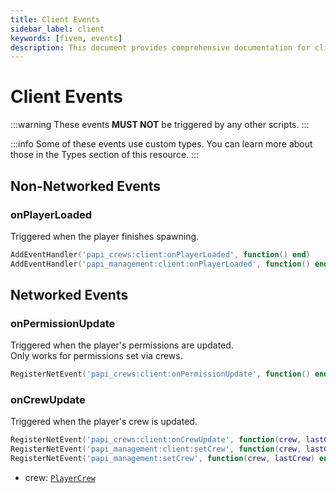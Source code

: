```yaml
---
title: Client Events
sidebar_label: client
keywords: [fivem, events]
description: This document provides comprehensive documentation for client-side events within the 420_script papi_management. It outlines both non-networked and networked events that are triggered on the client, offering details on their purpose, usage, and any associated data structures (types).
---
```


# Client Events

:::warning
  These events **MUST NOT** be triggered by any other scripts.
:::

:::info
  Some of these events use custom types.
  You can learn more about those in the Types section of this resource.
:::

## Non-Networked Events

### onPlayerLoaded

Triggered when the player finishes spawning.

```lua
AddEventHandler('papi_crews:client:onPlayerLoaded', function() end)
AddEventHandler('papi_management:client:onPlayerLoaded', function() end)
```

## Networked Events

### onPermissionUpdate

Triggered when the player's permissions are updated. \
Only works for permissions set via crews.

```lua
RegisterNetEvent('papi_crews:client:onPermissionUpdate', function() end)
```

### onCrewUpdate

Triggered when the player's crew is updated.

```lua
RegisterNetEvent('papi_crews:client:onCrewUpdate', function(crew, lastCrew) end)
RegisterNetEvent('papi_management:client:setCrew', function(crew, lastCrew) end)
RegisterNetEvent('papi_management:setCrew', function(crew, lastCrew) end)
```

- crew: [`PlayerCrew`](../types/player.mdx#playercrew)
